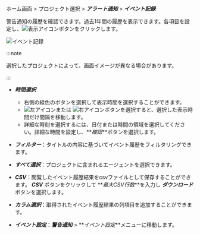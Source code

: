 ホーム画面 > プロジェクト選択 > **_アラート通知_** > **_イベント記録_**

警告通知の履歴を確認できます。過去1年間の履歴を表示できます。各項目を設定し、![表示アイコン](/img/ico-btn-search.png)ボタンをクリックします。

![イベント記録](/img/event-history.png)

:::note

選択したプロジェクトによって、画面イメージが異なる場合があります。

:::

-   **_時間選択_**

    -   右側の緑色のボタンを選択して表示時間を選択することができます。
    -   ![左アイコン](/img/left-arrow.svg)または ![右アイコン](/img/right-arrow.svg)ボタンを選択すると、選択した表示時間だけ間隔を移動します。
    -   詳細な時刻を選択するには、日付または時間の領域を選択してください。詳細な時間を設定し、**_確認_**ボタンを選択します。

-   **_フィルター_**：タイトルの内容に基づいてイベント履歴をフィルタリングできます。

-   **_すべて選択_**：プロジェクトに含まれるエージェントを選択できます。

-   **_CSV_**：閲覧したイベント履歴結果をcsvファイルとして保存することができます。 **_CSV_** ボタンをクリックして **_最大CSV行数_**を入力し **_ダウンロード_** ボタンを選択します。

-   **_カラム選択_**：取得されたイベント履歴結果の列項目を追加することができます。

-   **_イベント設定_**：**_警告通知_** > **_イベント設定_**メニューに移動します。
